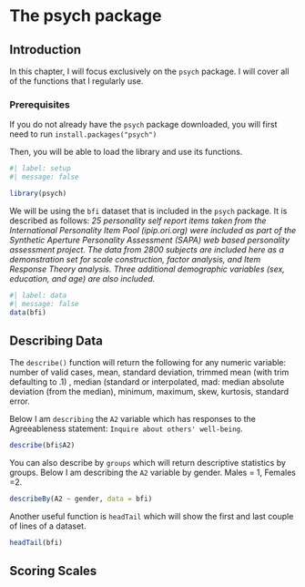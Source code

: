 # The psych package {#sec-psych}

## Introduction

In this chapter, I will focus exclusively on the `psych` package. I will cover all of the functions that I regularly use.

### Prerequisites

If you do not already have the `psych` package downloaded, you will first need to run `install.packages("psych")`

Then, you will be able to load the library and use its functions.

```r
#| label: setup
#| message: false

library(psych)
```

We will be using the `bfi` dataset that is included in the `psych` package. It is described as follows: *25 personality self report items taken from the International Personality Item Pool (ipip.ori.org) were included as part of the Synthetic Aperture Personality Assessment (SAPA) web based personality assessment project. The data from 2800 subjects are included here as a demonstration set for scale construction, factor analysis, and Item Response Theory analysis. Three additional demographic variables (sex, education, and age) are also included.*

```r
#| label: data
#| message: false
data(bfi)
```

## Describing Data {#sec-describe}

The `describe()` function will return the following for any numeric variable: number of valid cases, mean, standard deviation, trimmed mean (with trim defaulting to .1) , median (standard or interpolated, mad: median absolute deviation (from the median), minimum, maximum, skew, kurtosis, standard error.

Below I am `describing` the `A2` variable 
which has responses to the Agreeableness statement: `Inquire about others' well-being`. 

```r
describe(bfi$A2)
```

You can also describe by `groups` which will return descriptive statistics by groups. Below I am describing the `A2` variable by gender. Males = 1, Females =2.  

```r
describeBy(A2 ~ gender, data = bfi)
```

Another useful function is `headTail` which will show the first and last couple of lines of a dataset.

```r
headTail(bfi)
```


## Scoring Scales
